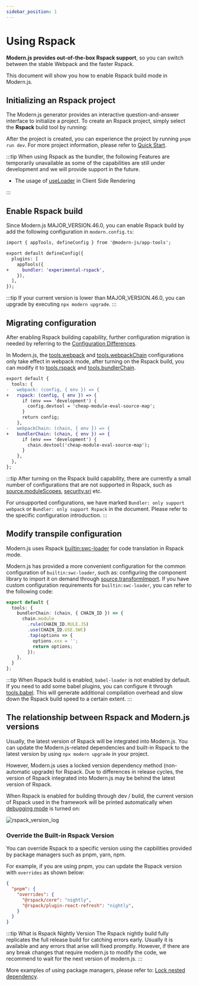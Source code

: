 ```yaml
---
sidebar_position: 1
---
```


# Using Rspack


<Rspack />

**Modern.js provides out-of-the-box Rspack support**, so you can switch between the stable Webpack and the faster Rspack.

This document will show you how to enable Rspack build mode in Modern.js.

## Initializing an Rspack project

The Modern.js generator provides an interactive question-and-answer interface to initialize a project. To create an Rspack project, simply select the **Rspack** build tool by running:


<InitRspackApp />

After the project is created, you can experience the project by running `pnpm run dev`. For more project information, please refer to [Quick Start](/guides/get-started/quick-start.html).

:::tip
When using Rspack as the bundler, the following Features are temporarily unavailable as some of the capabilities are still under development and we will provide support in the future.

- The usage of [useLoader](/guides/basic-features/data/data-fetch.html) in Client Side Rendering

:::

## Enable Rspack build

Since Modern.js MAJOR_VERSION.46.0, you can enable Rspack build by add the following configuration in `modern.config.ts`:

```diff title=modern.config.ts
import { appTools, defineConfig } from '@modern-js/app-tools';

export default defineConfig({
  plugins: [
    appTools({
+     bundler: 'experimental-rspack',
    }),
  ],
});
```

:::tip
If your current version is lower than MAJOR_VERSION.46.0, you can upgrade by executing `npx modern upgrade`.
:::


<RspackPrecautions />

## Migrating configuration

After enabling Rspack building capability, further configuration migration is needed by referring to the [Configuration Differences](https://modernjs.dev/builder/en/guide/advanced/rspack-start.html#migrating-from-webpack-to-rspack).

In Modern.js, the [tools.webpack](/configure/app/tools/webpack) and [tools.webpackChain](/configure/app/tools/webpack-chain) configurations only take effect in webpack mode, after turning on the Rspack build, you can modify it to [tools.rspack](/configure/app/tools/rspack) and [tools.bundlerChain](/configure/app/tools/bundler-chain).

```diff
export default {
  tools: {
-   webpack: (config, { env }) => {
+   rspack: (config, { env }) => {
      if (env === 'development') {
        config.devtool = 'cheap-module-eval-source-map';
      }
      return config;
    },
-   webpackChain: (chain, { env }) => {
+   bundlerChain: (chain, { env }) => {
      if (env === 'development') {
        chain.devtool('cheap-module-eval-source-map');
      }
    },
  },
};
```

:::tip
After turning on the Rspack build capability, there are currently a small number of configurations that are not supported in Rspack, such as [source.moduleScopes](/configure/app/source/module-scopes), [security.sri](/configure/app/security/sri) etc.

For unsupported configurations, we have marked `Bundler: only support webpack` or `Bundler: only support Rspack` in the document. Please refer to the specific configuration introduction.
:::

## Modify transpile configuration

Modern.js uses Rspack [builtin:swc-loader](https://www.rspack.dev/guide/builtin-swc-loader.html) for code translation in Rspack mode.

Modern.js has provided a more convenient configuration for the common configuration of `builtin:swc-loader`, such as: configuring the component library to import it on demand through [source.transformImport](/configure/app/source/transform-import). If you have custom configuration requirements for `builtin:swc-loader`, you can refer to the following code:

```ts
export default {
  tools: {
    bundlerChain: (chain, { CHAIN_ID }) => {
      chain.module
        .rule(CHAIN_ID.RULE.JS)
        .use(CHAIN_ID.USE.SWC)
        .tap(options => {
          options.xxx = '';
          return options;
        });
    },
  }
};
```

:::tip
When Rspack build is enabled, `babel-loader` is not enabled by default. If you need to add some babel plugins, you can configure it through [tools.babel](/configure/app/tools/babel). This will generate additional compilation overhead and slow down the Rspack build speed to a certain extent.
:::

## The relationship between Rspack and Modern.js versions

Usually, the latest version of Rspack will be integrated into Modern.js. You can update the Modern.js-related dependencies and built-in Rspack to the latest version by using `npx modern upgrade` in your project.

However, Modern.js uses a locked version dependency method (non-automatic upgrade) for Rspack. Due to differences in release cycles, the version of Rspack integrated into Modern.js may be behind the latest version of Rspack.

When Rspack is enabled for building through dev / build, the current version of Rspack used in the framework will be printed automatically when [debugging mode](https://rsbuild.dev/guide/debug/debug-mode) is turned on:

![rspack_version_log](https://lf3-static.bytednsdoc.com/obj/eden-cn/6221eh7uhbfvhn/modern/20240110-155444.png)

### Override the Built-in Rspack Version

You can override Rspack to a specific version using the capbilities provided by package managers such as pnpm, yarn, npm.

For example, if you are using pnpm, you can update the Rspack version with `overrides` as shown below:

```json title=package.json
{
  "pnpm": {
    "overrides": {
      "@rspack/core": "nightly",
      "@rspack/plugin-react-refresh": "nightly",
    }
  }
}
```

:::tip What is Rspack Nightly Version
The Rspack nightly build fully replicates the full release build for catching errors early.
Usually it is available and any errors that arise will fixed promptly.
However, if there are any break changes that require modern.js to modify the code, we recommend to wait for the next version of modern.js.
:::

More examples of using package managers, please refer to: [Lock nested dependency](/guides/get-started/upgrade.html#lock-nested-dependency).
